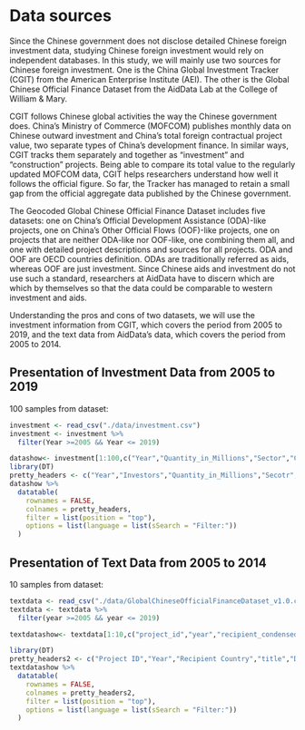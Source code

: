 # Data sources

Since the Chinese government does not disclose detailed Chinese foreign investment data, studying Chinese foreign investment would rely on independent databases. In this study, we will mainly use two sources for Chinese foreign investment. One is the China Global Investment Tracker (CGIT) from the American Enterprise Institute (AEI). The other is the Global Chinese Official Finance Dataset from the AidData Lab at the College of William & Mary. 

CGIT follows Chinese global activities the way the Chinese government does. China’s Ministry of Commerce (MOFCOM) publishes monthly data on Chinese outward investment and China’s total foreign contractual project value, two separate types of China’s development finance. In similar ways, CGIT tracks them separately and together as “investment” and “construction” projects. Being able to compare its total value to the regularly updated MOFCOM data, CGIT helps researchers understand how well it follows the official figure. So far, the Tracker has managed to retain a small gap from the official aggregate data published by the Chinese government. 

The Geocoded Global Chinese Official Finance Dataset includes five datasets: one on China’s Official Development Assistance (ODA)-like projects, one on China’s Other Official Flows (OOF)-like projects, one on projects that are neither ODA-like nor OOF-like, one combining them all, and one with detailed project descriptions and sources for all projects. ODA and OOF are OECD countries definition. ODAs are traditionally referred as aids, whereas OOF are just investment. Since Chinese aids and investment do not use such a standard, researchers at AidData have to discern which are which by themselves so that the data could be comparable to western investment and aids.

Understanding the pros and cons of two datasets, we will use the investment information from CGIT, which covers the period from 2005 to 2019, and the text data from AidData’s data, which covers the period from 2005 to 2014.

## Presentation of Investment Data from 2005 to 2019
100 samples from dataset:
```r
investment <- read_csv("./data/investment.csv")
investment <- investment %>%
  filter(Year >=2005 && Year <= 2019)

datashow<- investment[1:100,c("Year","Quantity_in_Millions","Sector","Country","Transaction Party")]
library(DT)
pretty_headers <- c("Year","Investors","Quantity_in_Millions","Secotr","Country")
datashow %>%
  datatable(
    rownames = FALSE,
    colnames = pretty_headers,
    filter = list(position = "top"),
    options = list(language = list(sSearch = "Filter:"))
  )
```

## Presentation of Text Data from 2005 to 2014
10 samples from dataset:
```r
textdata <- read_csv("./data/GlobalChineseOfficialFinanceDataset_v1.0.csv")
textdata <- textdata %>%
  filter(year >=2005 && year <= 2019)

textdatashow<- textdata[1:10,c("project_id","year","recipient_condensed","title","description")]

library(DT)
pretty_headers2 <- c("Project ID","Year","Recipient Country","title","Description")
textdatashow %>%
  datatable(
    rownames = FALSE,
    colnames = pretty_headers2,
    filter = list(position = "top"),
    options = list(language = list(sSearch = "Filter:"))
  )
```

